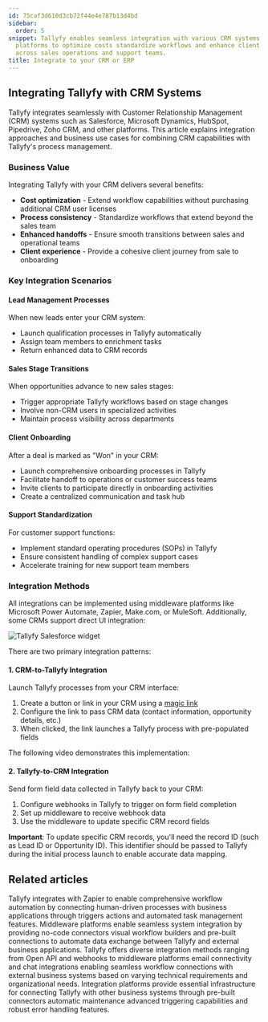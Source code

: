 ```yaml
---
id: 75caf3d610d3cb72f44e4e787b13d4bd
sidebar:
  order: 5
snippet: Tallyfy enables seamless integration with various CRM systems through middleware
  platforms to optimize costs standardize workflows and enhance client experience
  across sales operations and support teams.
title: Integrate to your CRM or ERP
---
```


## Integrating Tallyfy with CRM Systems

Tallyfy integrates seamlessly with Customer Relationship Management (CRM) systems such as Salesforce, Microsoft Dynamics, HubSpot, Pipedrive, Zoho CRM, and other platforms. This article explains integration approaches and business use cases for combining CRM capabilities with Tallyfy's process management.

### Business Value

Integrating Tallyfy with your CRM delivers several benefits:

- **Cost optimization** - Extend workflow capabilities without purchasing additional CRM user licenses
- **Process consistency** - Standardize workflows that extend beyond the sales team
- **Enhanced handoffs** - Ensure smooth transitions between sales and operational teams
- **Client experience** - Provide a cohesive client journey from sale to onboarding

### Key Integration Scenarios

#### Lead Management Processes

When new leads enter your CRM system:
- Launch qualification processes in Tallyfy automatically
- Assign team members to enrichment tasks
- Return enhanced data to CRM records

#### Sales Stage Transitions

When opportunities advance to new sales stages:
- Trigger appropriate Tallyfy workflows based on stage changes
- Involve non-CRM users in specialized activities
- Maintain process visibility across departments

#### Client Onboarding

After a deal is marked as "Won" in your CRM:
- Launch comprehensive onboarding processes in Tallyfy
- Facilitate handoff to operations or customer success teams
- Invite clients to participate directly in onboarding activities
- Create a centralized communication and task hub

#### Support Standardization

For customer support functions:
- Implement standard operating procedures (SOPs) in Tallyfy
- Ensure consistent handling of complex support cases
- Accelerate training for new support team members

### Integration Methods

All integrations can be implemented using middleware platforms like Microsoft Power Automate, Zapier, Make.com, or MuleSoft. Additionally, some CRMs support direct UI integration:

![Tallyfy Salesforce widget](https://screenshots.tallyfy.com/tallyfy-salesforce-widget.png)

There are two primary integration patterns:

#### 1. CRM-to-Tallyfy Integration 

Launch Tallyfy processes from your CRM interface:

1. Create a button or link in your CRM using a [magic link](/products/pro/launching/triggers/magic-links/)
2. Configure the link to pass CRM data (contact information, opportunity details, etc.)
3. When clicked, the link launches a Tallyfy process with pre-populated fields

The following video demonstrates this implementation:

<lite-vimeo videoid="342328862"></lite-vimeo>

#### 2. Tallyfy-to-CRM Integration

Send form field data collected in Tallyfy back to your CRM:

1. Configure webhooks in Tallyfy to trigger on form field completion
2. Set up middleware to receive webhook data
3. Use the middleware to update specific CRM record fields

**Important**: To update specific CRM records, you'll need the record ID (such as Lead ID or Opportunity ID). This identifier should be passed to Tallyfy during the initial process launch to enable accurate data mapping.


## Related articles
<CardGrid>
<LinkTitleCard header="<b>Zapier > Tallyfy & Zapier</b>" href="/products/pro/integrations/middleware/zapier/how-can-i-improve-task-management-with-tallyfy/" > Tallyfy integrates with Zapier to enable comprehensive workflow automation by connecting human-driven processes with business applications through triggers actions and automated task management features. </LinkTitleCard>
<LinkTitleCard header="<b>Integrations > Middleware</b>" href="/products/pro/integrations/middleware/" > Middleware platforms enable seamless system integration by providing no-code connectors visual workflow builders and pre-built connections to automate data exchange between Tallyfy and external business applications. </LinkTitleCard>
<LinkTitleCard header="<b>Pro > Integrations</b>" href="/products/pro/integrations/" > Tallyfy offers diverse integration methods ranging from Open API and webhooks to middleware platforms email connectivity and chat integrations enabling seamless workflow connections with external business systems based on varying technical requirements and organizational needs. </LinkTitleCard>
<LinkTitleCard header="<b>Middleware > Why use an integration platform with Tallyfy</b>" href="/products/pro/integrations/middleware/why-should-i-use-an-integration-platform-with-tallyfy/" > Integration platforms provide essential infrastructure for connecting Tallyfy with other business systems through pre-built connectors automatic maintenance advanced triggering capabilities and robust error handling features. </LinkTitleCard>
</CardGrid>